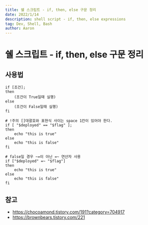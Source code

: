 ```yaml
---
title: 쉘 스크립트 - if, then, else 구문 정리
date: 2022/1/14
description: shell script - if, then, else expressions
tag: Dev, Shell, Bash
author: Aaron
---
```

# 쉘 스크립트 - if, then, else 구문 정리

## 사용법
```
if [조건];
then
    (조건이 True일때 실행)
else
    (조건이 False일때 실행)
fi
```

```
# !주의 []대괄호와 표현식 사이는 space 1칸이 있어야 한다.
if [ "$deployed" == "$flag" ];
then
    echo "this is true"
else
    echo "this is false"
fi
```

```
# false일 경우 ~=이 아닌 =~ 연산자 사용
if ["$deployed" =~ "$flag"]
then
    echo "this is true"
else
    echo "this is false"
fi
```

## 참고
- https://chocoamond.tistory.com/191?category=704917
- https://brownbears.tistory.com/221
